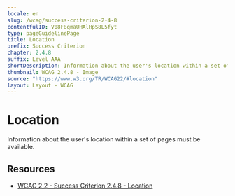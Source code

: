 ```yaml
---
locale: en
slug: /wcag/success-criterion-2-4-8
contentfulID: V08F8qmaUHAlHpS8L5fyt
type: pageGuidelinePage
title: Location
prefix: Success Criterion
chapter: 2.4.8
suffix: Level AAA
shortDescription: Information about the user's location within a set of pages must be available.
thumbnail: WCAG 2.4.8 - Image
source: "https://www.w3.org/TR/WCAG22/#location"
layout: Layout - WCAG
---
```


# Location

Information about the user's location within a set of pages must be available.

## Resources

- [WCAG 2.2 - Success Criterion 2.4.8 - Location](https://www.w3.org/TR/WCAG22/#location)